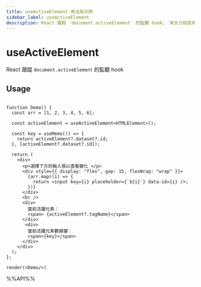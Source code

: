 ```yaml
---
title: useActiveElement 用法與示例
sidebar_label: useActiveElement
description: React 跟蹤 `document.activeElement` 的監聽 hook。 本文介紹其用法、最佳實踐與代碼示例。適用於 React 開發中需要處理副作用的場景。
---
```

# useActiveElement

React 跟蹤 `document.activeElement` 的監聽 hook


## Usage

```tsx live noInline

function Demo() {
  const arr = [1, 2, 3, 4, 5, 6];

  const activeElement = useActiveElement<HTMLElement>();

  const key = useMemo(() => {
    return activeElement?.dataset?.id;
  }, [activeElement?.dataset?.id]);

  return (
    <div>
      <p>選擇下方的輸入框以查看變化 </p>
      <div style={{ display: "flex", gap: 15, flexWrap: "wrap" }}>
        {arr.map((i) => {
          return <input key={i} placeholder={`${i}`} data-id={i} />;
        })}
      </div>
      <br />
      <div>
        當前活躍元素：
        <span> {activeElement?.tagName}</span>
      </div>
       <div>
        當前活躍元素數據鍵：
        <span>{key}</span>
      </div>
    </div>
  );
};

render(<Demo/>)
```



%%API%%
